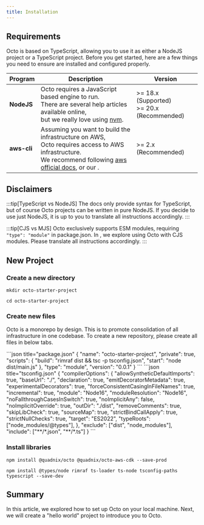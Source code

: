 ```yaml
---
title: Installation
---
```



## Requirements
Octo is based on TypeScript, allowing you to use it as either a NodeJS project or a TypeScript project.
Before you get started, here are a few things you need to ensure are installed and configured properly.

| Program | Description | Version |
|---------|-------|---|
| **NodeJS** | Octo requires a JavaScript based engine to run.<br /> There are several help articles available online,<br /> but we really love using [nvm](https://github.com/nvm-sh/nvm). | >= 18.x (Supported) <br /> >= 20.x (Recommended) |
| **aws-cli** | Assuming you want to build the infrastructure on AWS,<br /> Octo requires access to AWS infrastructure.<br /> We recommend following [aws official docs](https://docs.aws.amazon.com/cli/latest/userguide/getting-started-install.html), or our <Link display="aws setup guide" id="blog" path="/aws-local-setup" />. | >= 2.x (Recommended) |

## Disclaimers
:::tip[TypeScript vs NodeJS]
The docs only provide syntax for TypeScript, but of course Octo projects can be written in pure NodeJS.
If you decide to use just NodeJS, it is up to you to translate all instructions accordingly.
:::

:::tip[CJS vs MJS]
Octo exclusively supports ESM modules, requiring ``"type": "module"`` in package.json.
In <Link display="this blog post" id="blog" path="/octo-in-cjs" />, we explore using Octo with CJS modules.
Please translate all instructions accordingly.
:::

## New Project
### Create a new directory
```console
mkdir octo-starter-project
```
```console
cd octo-starter-project
```

### Create new files
Octo is a monorepo by design. This is to promote consolidation of all infrastructure in one codebase.
To create a new repository, please create all files in below tabs.

<Tabs>
  <TabItem value="package.json" label="package.json" default>
    ```json title="package.json"
    {
      "name": "octo-starter-project",
      "private": true,
      "scripts": {
        "build": "rimraf dist && tsc -p tsconfig.json",
        "start": "node dist/main.js"
      },
      "type": "module",
      "version": "0.0.1"
    }
    ```
  </TabItem>
  <TabItem value="tsconfig.json" label="tsconfig.json">
    ```json title="tsconfig.json"
    {
      "compilerOptions": {
        "allowSyntheticDefaultImports": true,
        "baseUrl": "./",
        "declaration": true,
        "emitDecoratorMetadata": true,
        "experimentalDecorators": true,
        "forceConsistentCasingInFileNames": true,
        "incremental": true,
        "module": "Node16",
        "moduleResolution": "Node16",
        "noFallthroughCasesInSwitch": true,
        "noImplicitAny": false,
        "noImplicitOverride": true,
        "outDir": "./dist",
        "removeComments": true,
        "skipLibCheck": true,
        "sourceMap": true,
        "strictBindCallApply": true,
        "strictNullChecks": true,
        "target": "ES2022",
        "typeRoots": ["node_modules/@types"],
      },
      "exclude": ["dist", "node_modules"],
      "include": ["**/*.json", "**/*.ts"]
    }
    ```
  </TabItem>
</Tabs>

### Install libraries
```console
npm install @quadnix/octo @quadnix/octo-aws-cdk --save-prod
```
```console
npm install @types/node rimraf ts-loader ts-node tsconfig-paths typescript --save-dev
```

## Summary
In this article, we explored how to set up Octo on your local machine.
Next, we will create a "hello world" project to introduce you to Octo.
